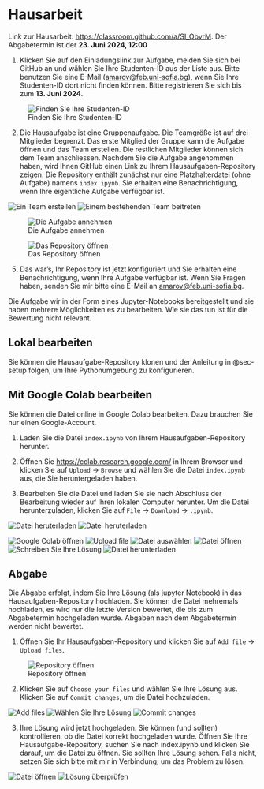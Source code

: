 # Hausarbeit {.unnumbered}

Link zur Hausarbeit: [https://classroom.github.com/a/SI_ObvrM](https://classroom.github.com/a/SI_ObvrM). Der Abgabetermin ist der **23. Juni 2024, 12:00**

1. Klicken Sie auf den Einladungslink zur Aufgabe, melden Sie sich bei GitHub an und wählen Sie Ihre Studenten-ID aus der Liste aus. Bitte benutzen Sie eine E-Mail ([amarov\@feb.uni-sofia.bg](mailto:amarov@feb.uni-sofia.bg)), wenn Sie Ihre Studenten-ID dort nicht finden können. Bitte registrieren Sie sich bis zum **13. Juni 2024**.

![Finden Sie Ihre Studenten-ID](images/hw/01-Open-Invitation.png)

2. Die Hausaufgabe ist eine Gruppenaufgabe. Die Teamgröße ist auf drei Mitglieder begrenzt. Das erste Mitglied der Gruppe kann die Aufgabe öffnen und das Team erstellen. Die restlichen Mitglieder können sich dem Team anschliessen. Nachdem Sie die Aufgabe angenommen haben, wird Ihnen GitHub einen Link zu Ihrem Hausaufgaben-Repository zeigen. Die Repository enthält zunächst nur eine Platzhalterdatei (ohne Aufgabe) namens `index.ipynb`. Sie erhalten eine Benachrichtigung, wenn Ihre eigentliche Aufgabe verfügbar ist.

![Ein Team erstellen](images/hw/02-Create-Team.png) ![Einem bestehenden Team beitreten](images/hw/02a-Join-Team.png)

![Die Aufgabe annehmen](images/hw/03-Accept-Assignment.png)

![Das Repository öffnen](images/hw/04-Open-Repo.png)

5. Das war's, Ihr Repository ist jetzt konfiguriert und Sie erhalten eine Benachrichtigung, wenn Ihre Aufgabe verfügbar ist. Wenn Sie Fragen haben, senden Sie mir bitte eine E-Mail an [amarov\@feb.uni-sofia.bg](mailto:amarov@feb.uni-sofia.bg).

Die Aufgabe wir in der Form eines Jupyter-Notebooks bereitgestellt und sie haben mehrere Möglichkeiten es zu bearbeiten. Wie sie das tun ist für die Bewertung nicht relevant.

## Lokal bearbeiten

Sie können die Hausaufgabe-Repository klonen und der Anleitung in @sec-setup folgen, um Ihre Pythonumgebung zu konfigurieren.


## Mit Google Colab bearbeiten

Sie können die Datei online in Google Colab bearbeiten. Dazu brauchen Sie nur einen Google-Account.

1. Laden Sie die Datei `index.ipynb` von Ihrem Hausaufgaben-Repository herunter.

2. Öffnen Sie [https://colab.research.google.com/](https://colab.research.google.com/) in Ihrem Browser und klicken Sie auf `Upload` -> `Browse` und wählen Sie die Datei `index.ipynb` aus, die Sie heruntergeladen haben.

3. Bearbeiten Sie die Datei und laden Sie sie nach Abschluss der Bearbeitung wieder auf Ihren lokalen Computer herunter. Um die Datei herunterzuladen, klicken Sie auf `File` -> `Download` -> `.ipynb`.

![Datei heruterladen](images/hw/06-Download-Assignment-File.png)
![Datei heruterladen](images/hw/07-Save-Assignment-File.png)

![Google Colab öffnen](images/hw/Colab-00-Open.png)
![Upload file](images/hw/Colab-01-Upload.png)
![Datei auswählen](images/hw/Colab-02-Find-Assignment-File.png)
![Datei öffnen](images/hw/Colab-03-Open-Assignment-File.png)
![Schreiben Sie Ihre Lösung](images/hw/Colab-04-Write-Solution.png)
![Datei herunterladen](images/hw/Colab-05-Download-Solution.png)


## Abgabe

Die Abgabe erfolgt, indem Sie Ihre Lösung (als jupyter Notebook) in das Hausaufgaben-Repository hochladen. Sie können die Datei mehremals hochladen, es wird nur die letzte Version bewertet, die bis zum Abgabetermin hochgeladen wurde. Abgaben nach dem Abgabetermin werden nicht bewertet.

1. Öffnen Sie Ihr Hausaufgaben-Repository und klicken Sie auf `Add file` -> `Upload files`.

![Repository öffnen](images/hw/Submission-01-Open-Repo.png)

2. Klicken Sie auf `Choose your files` und wählen Sie Ihre Lösung aus. Klicken Sie auf `Commit changes`, um die Datei hochzuladen.

![Add files](images/hw/Submission-02-Add-Files.png)
![Wählen Sie Ihre Lösung](images/hw/Submission-03-Find-Assignment-File.png)
![Commit changes](images/hw/Submission-04-Commit-Changes-Button.png)

3. Ihre Lösung wird jetzt hochgeladen. Sie können (und sollten) kontrollieren, ob die Datei korrekt hochgeladen wurde. Öffnen Sie Ihre Hausaufgabe-Repository, suchen Sie nach index.ipynb und klicken Sie darauf, um die Datei zu öffnen. Sie sollten Ihre Lösung sehen. Falls nicht, setzen Sie sich bitte mit mir in Verbindung, um das Problem zu lösen.

![Datei öffnen](images/hw/Submission-05-Find-Assignment-File-Repo.png)
![Lösung überprüfen](images/hw/Submission-06-Open-Assignment-File.png)
